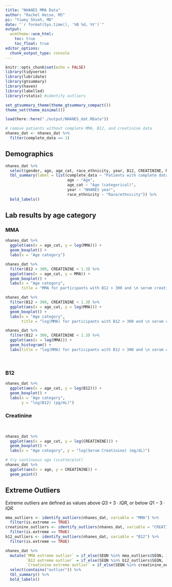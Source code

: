 ```yaml
---
title: "NHANES MMA Data"
author: "Rachel Heise, MS"
pi: "Yiwey Shieh, MD"
date: "`r format(Sys.time(), '%B %d, %Y')`"
output: 
  wcmtheme::wcm_html: 
    toc: true
    toc_float: true
editor_options: 
  chunk_output_type: console
---
```


```r
knitr::opts_chunk$set(echo = FALSE)
library(tidyverse)
library(lubridate)
library(gtsummary)
library(haven)
library(labelled)
library(rstatix) #identify outliers

set_gtsummary_theme(theme_gtsummary_compact())
theme_set(theme_minimal())

load(here::here("./output/NHANES_dat.RData"))

# remove patients without complete MMA, B12, and creatinine data
nhanes_dat <- nhanes_dat %>% 
  filter(complete_data == 1)
```

## Demographics

```r
nhanes_dat %>% 
  select(gender, age, age_cat, race_ethnicity, year, B12, CREATININE, MMA, complete_data) %>% 
  tbl_summary(label = list(complete_data ~ "Patients with complete data (B12, creatinine, MMA)",
                           age ~ "Age",
                           age_cat ~ "Age (categorical)",
                           year ~ "NHANES year",
                           race_ethnicity ~ "Race/ethnicity")) %>% 
  bold_labels()
```

## Lab results by age category

### MMA

```r
nhanes_dat %>% 
  ggplot(aes(x = age_cat, y = log(MMA))) +
  geom_boxplot() +
  labs(x = "Age category")
```

```r
nhanes_dat %>% 
  filter(B12 > 300, CREATININE < 1.3) %>% 
  ggplot(aes(x = age_cat, y = MMA)) +
  geom_boxplot() +
  labs(x = "Age category",
       title = "MMA for participants with B12 > 300 and \n serum creatinine < 1.3")
```

```r
nhanes_dat %>% 
  filter(B12 > 300, CREATININE < 1.3) %>% 
  ggplot(aes(x = age_cat, y = log(MMA))) +
  geom_boxplot() +
  labs(x = "Age category",
       title = "log(MMA) for participants with B12 > 300 and \n serum creatinine < 1.3")
```

```r
nhanes_dat %>% 
  filter(B12 > 300, CREATININE < 1.3) %>% 
  ggplot(aes(x = log(MMA))) +
  geom_histogram() +
  labs(title = "log(MMA) for participants with B12 > 300 and \n serum creatinine < 1.3")
```

<br>

### B12

```r
nhanes_dat %>% 
  ggplot(aes(x = age_cat, y = log(B12))) +
  geom_boxplot() +
  labs(x = "Age category",
       y = "log(B12) (pg/mL)")
```

### Creatinine
<br>

```r
nhanes_dat %>% 
  ggplot(aes(x = age_cat, y = log(CREATININE))) +
  geom_boxplot() +
  labs(x = "Age category", y = "log(Serum Creatinine) (mg/dL)")
```

```r
# try continuous age (scatterplot)
nhanes_dat %>% 
  ggplot(aes(x = age, y = CREATININE)) +
  geom_point()
```


## Extreme Outliers

Extreme outliers are defined as values above $Q3 + 3 \cdot IQR$, or below $Q1 - 3 \cdot IQR$.

```r
mma_outliers <- identify_outliers(nhanes_dat, variable = "MMA") %>% 
  filter(is.extreme == TRUE)
creatinine_outliers <- identify_outliers(nhanes_dat, variable = "CREATININE") %>% 
  filter(is.extreme == TRUE)
b12_outliers <- identify_outliers(nhanes_dat, variable = "B12") %>% 
  filter(is.extreme == TRUE)

nhanes_dat %>% 
  mutate(`MMA extreme outlier` = if_else(SEQN %in% mma_outliers$SEQN, 1, 0),
         `B12 extreme outlier` = if_else(SEQN %in% b12_outliers$SEQN, 1, 0),
         `Creatinine extreme outlier` = if_else(SEQN %in% creatinine_outliers$SEQN, 1, 0)) %>% 
  select(contains("outlier")) %>% 
  tbl_summary() %>% 
  bold_labels()
```


